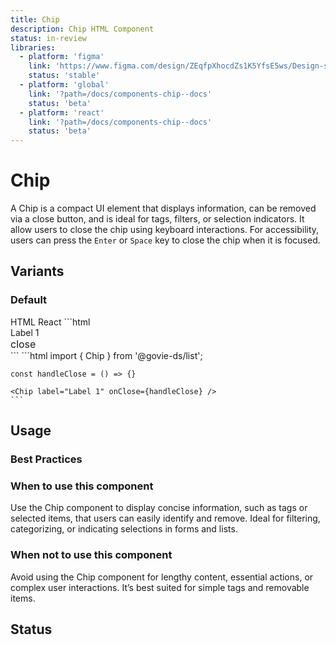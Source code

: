 ```yaml
---
title: Chip
description: Chip HTML Component
status: in-review
libraries:
  - platform: 'figma'
    link: 'https://www.figma.com/design/ZEqfpXhocdZs1K5YfsE5ws/Design-system?node-id=1668-2029'
    status: 'stable'
  - platform: 'global'
    link: '?path=/docs/components-chip--docs'
    status: 'beta'
  - platform: 'react'
    link: '?path=/docs/components-chip--docs'
    status: 'beta'
---
```


# Chip

A Chip is a compact UI element that displays information, can be removed via a close button, and is ideal for tags, filters, or selection indicators.
It allow users to close the chip using keyboard interactions. For accessibility, users can press the `Enter` or `Space` key to close the chip when it is focused.

## Variants

### Default

<ComponentContainer>
  <Chip label="Label 1" />
</ComponentContainer>

<ComponentContainer>
  <Chip label="Label 2" />
</ComponentContainer>

<ComponentContainer>
  <Chip label="Label 3" />
</ComponentContainer>

<Tabs id="tab0">
  <TabList>
    <TabItem value="tab01" checked>HTML</TabItem>
    <TabItem value="tab02">React</TabItem>
  </TabList>
  <TabPanel value="tab01">        
    ```html
    <div class="gi-chip" aria-label="chip: Label 1" aria-describedby="chip-description" tabindex="0">
        <span id="chip-description">Label 1</span>
        <div role="button" aria-label="remove chip">
            <span role="presentation" class="material-symbols-outlined gi-block" style="font-size:16px">close</span>
        </div>
    </div>
    ```
  </TabPanel>
  <TabPanel value="tab02">        
    ```html
    import { Chip } from '@govie-ds/list';

    const handleClose = () => {}

    <Chip label="Label 1" onClose={handleClose} />
    ```

  </TabPanel>
</Tabs>

## Usage

### Best Practices

### When to use this component

Use the Chip component to display concise information, such as tags or selected items, that users can easily identify and remove. Ideal for filtering, categorizing, or indicating selections in forms and lists.

### When not to use this component

Avoid using the Chip component for lengthy content, essential actions, or complex user interactions. It’s best suited for simple tags and removable items.

## Status

<ComponentStatusBlock componentId="chip" />
